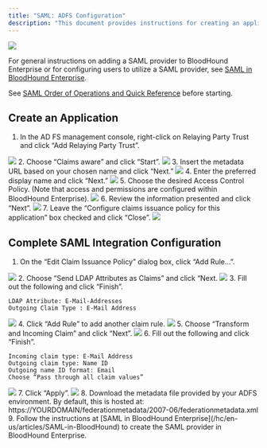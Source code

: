 ---
title: "SAML: ADFS Configuration"
description: "This document provides instructions for creating an application within ADFS for compatibility with BloodHound Enterprise."
---

<Frame>
  <img src="/hc/images/image-2-1.png"/>
</Frame>

For general instructions on adding a SAML provider to BloodHound Enterprise or for configuring users to utilize a SAML provider, see [SAML in BloodHound Enterprise](/hc/en-us/articles/SAML-in-BloodHound).

See [SAML Order of Operations and Quick Reference](/hc/en-us/articles/SAML-in-BloodHound) before starting.

## Create an Application

1.  In the AD FS management console, right-click on Relaying Party Trust and click “Add Relaying Party Trust”.
<Frame>
  <img src="/hc/images/image-2-25.png"/>
</Frame>
2.  Choose “Claims aware” and click “Start”.
<Frame>
  <img src="/hc/images/image-2-26.png"/>
</Frame>
3.  Insert the metadata URL based on your chosen name and click “Next.”
<Frame>
  <img src="/hc/images/image-2-27.png"/>
</Frame>
4.  Enter the preferred display name and click “Next.”
<Frame>
  <img src="/hc/images/image-2-28.png"/>
</Frame>
5.  Choose the desired Access Control Policy. (Note that access and permissions are configured within BloodHound Enterprise).
<Frame>
  <img src="/hc/images/image-2-29.png"/>
</Frame>
6.  Review the information presented and click “Next”.
<Frame>
  <img src="/hc/images/image-2-30.png"/>
</Frame>
7.  Leave the “Configure claims issuance policy for this application” box checked and click “Close”.
<Frame>
  <img src="/hc/images/image-2-31.png"/>
</Frame>

## Complete SAML Integration Configuration

1.  On the “Edit Claim Issuance Policy” dialog box, click “Add Rule…”.
<Frame>
  <img src="/hc/images/image-2-32.png"/>
</Frame>
2.  Choose “Send LDAP Attributes as Claims” and click “Next.
<Frame>
  <img src="/hc/images/image-2-33.png"/>
</Frame>
3.  Fill out the following and click “Finish”.

    LDAP Attribute: E-Mail-Addresses
    Outgoing Claim Type : E-Mail Address

<Frame>
  <img src="/hc/images/image-2-34.png"/>
</Frame>
4.  Click “Add Rule” to add another claim rule.
<Frame>
  <img src="/hc/images/image-2-35.png"/>
</Frame>
5.  Choose “Transform and Incoming Claim” and click “Next”.
<Frame>
  <img src="/hc/images/image-2-36.png"/>
</Frame>
6.  Fill out the following and click “Finish”.

    Incoming claim type: E-Mail Address
    Outgoing claim type: Name ID
    Outgoing name ID format: Email
    Choose “Pass through all claim values”
<Frame>
  <img src="/hc/images/image-2-37.png"/>
</Frame>
7.  Click “Apply”.
<Frame>
  <img src="/hc/images/image-2-38.png"/>
</Frame>
8.  Download the metadata file provided by your ADFS environment. By default, this is hosted at: https://YOURDOMAIN/federationmetadata/2007-06/federationmetadata.xml
9.  Follow the instructions at [SAML in BloodHound Enterprise](/hc/en-us/articles/SAML-in-BloodHound) to create the SAML provider in BloodHound Enterprise.
